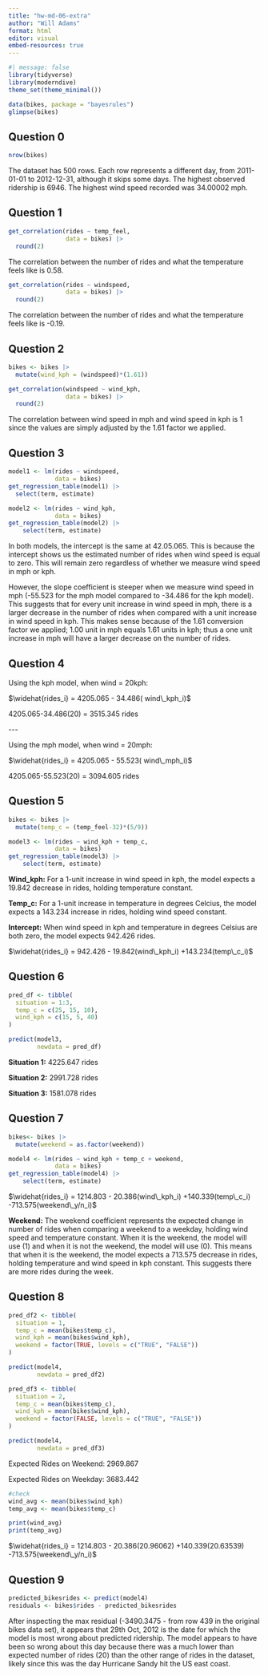```yaml
---
title: "hw-md-06-extra"
author: "Will Adams"
format: html
editor: visual
embed-resources: true
---
```


```r
#| message: false
library(tidyverse)
library(moderndive)
theme_set(theme_minimal())

data(bikes, package = "bayesrules")
glimpse(bikes)
```

## Question 0

```r
nrow(bikes)
```

The dataset has 500 rows. Each row represents a different day, from 2011-01-01 to 2012-12-31, although it skips some days. The highest observed ridership is 6946. The highest wind speed recorded was 34.00002 mph.

## Question 1

```r
get_correlation(rides ~ temp_feel,
                data = bikes) |> 
  round(2)
```

The correlation between the number of rides and what the temperature feels like is 0.58.

```r
get_correlation(rides ~ windspeed,
                data = bikes) |> 
  round(2)
```

The correlation between the number of rides and what the temperature feels like is -0.19.

## Question 2

```r
bikes <- bikes |> 
  mutate(wind_kph = (windspeed)*(1.61))

get_correlation(windspeed ~ wind_kph,
                data = bikes) |> 
  round(2)
```

The correlation between wind speed in mph and wind speed in kph is 1 since the values are simply adjusted by the 1.61 factor we applied.

## Question 3

```r
model1 <- lm(rides ~ windspeed,
             data = bikes)
get_regression_table(model1) |>
  select(term, estimate)
```

```r
model2 <- lm(rides ~ wind_kph,
             data = bikes)
get_regression_table(model2) |>
    select(term, estimate)
```

In both models, the intercept is the same at 42.05.065. This is because the intercept shows us the estimated number of rides when wind speed is equal to zero. This will remain zero regardless of whether we measure wind speed in mph or kph.

However, the slope coefficient is steeper when we measure wind speed in mph (-55.523 for the mph model compared to -34.486 for the kph model). This suggests that for every unit increase in wind speed in mph, there is a larger decrease in the number of rides when compared with a unit increase in wind speed in kph. This makes sense because of the 1.61 conversion factor we applied; 1.00 unit in mph equals 1.61 units in kph; thus a one unit increase in mph will have a larger decrease on the number of rides.

## Question 4

Using the kph model, when wind = 20kph:

$\widehat{rides_i} = 4205.065 - 34.486( wind\_kph_i)$

4205.065-34.486(20) = 3515.345 rides

\-\--

Using the mph model, when wind = 20mph:

$\widehat{rides_i} = 4205.065 - 55.523( wind\_mph_i)$

4205.065-55.523(20) = 3094.605 rides

## Question 5

```r
bikes <- bikes |> 
  mutate(temp_c = (temp_feel-32)*(5/9))

model3 <- lm(rides ~ wind_kph + temp_c,
             data = bikes)
get_regression_table(model3) |>
    select(term, estimate)
```

**Wind_kph:** For a 1-unit increase in wind speed in kph, the model expects a 19.842 decrease in rides, holding temperature constant.

**Temp_c:** For a 1-unit increase in temperature in degrees Celcius, the model expects a 143.234 increase in rides, holding wind speed constant.

**Intercept:** When wind speed in kph and temperature in degrees Celsius are both zero, the model expects 942.426 rides.

$\widehat{rides_i} = 942.426 - 19.842(wind\_kph_i) +143.234(temp\_c_i)$

## Question 6

```r
pred_df <- tibble(
  situation = 1:3,
  temp_c = c(25, 15, 10),
  wind_kph = c(15, 5, 40)
)

predict(model3,
        newdata = pred_df)
```

**Situation 1:** 4225.647 rides

**Situation 2:** 2991.728 rides

**Situation 3:** 1581.078 rides

## Question 7

```r
bikes<- bikes |> 
  mutate(weekend = as.factor(weekend))

model4 <- lm(rides ~ wind_kph + temp_c + weekend,
             data = bikes)
get_regression_table(model4) |>
    select(term, estimate)
```

$\widehat{rides_i} = 1214.803 - 20.386(wind\_kph_i) +140.339(temp\_c_i) -713.575(weekend\_y/n_i)$

**Weekend:** The weekend coefficient represents the expected change in number of rides when comparing a weekend to a weekday, holding wind speed and temperature constant. When it is the weekend, the model will use (1) and when it is not the weekend, the model will use (0). This means that when it is the weekend, the model expects a 713.575 decrease in rides, holding temperature and wind speed in kph constant. This suggests there are more rides during the week.

## Question 8

```r
pred_df2 <- tibble(
  situation = 1,
  temp_c = mean(bikes$temp_c),
  wind_kph = mean(bikes$wind_kph),
  weekend = factor(TRUE, levels = c("TRUE", "FALSE"))
)

predict(model4,
        newdata = pred_df2)

pred_df3 <- tibble(
  situation = 2,
  temp_c = mean(bikes$temp_c),
  wind_kph = mean(bikes$wind_kph),
  weekend = factor(FALSE, levels = c("TRUE", "FALSE"))
)

predict(model4,
        newdata = pred_df3)
```

Expected Rides on Weekend: 2969.867

Expected Rides on Weekday: 3683.442

```r
#check
wind_avg <- mean(bikes$wind_kph)
temp_avg <- mean(bikes$temp_c)

print(wind_avg)
print(temp_avg)
```

$\widehat{rides_i} = 1214.803 - 20.386(20.96062) +140.339(20.63539) -713.575(weekend\_y/n_i)$

## Question 9

```r
predicted_bikesrides <- predict(model4)
residuals <- bikes$rides - predicted_bikesrides
```

After inspecting the max residual (-3490.3475 - from row 439 in the original bikes data set), it appears that 29th Oct, 2012 is the date for which the model is most wrong about predicted ridership. The model appears to have been so wrong about this day because there was a much lower than expected number of rides (20) than the other range of rides in the dataset, likely since this was the day Hurricane Sandy hit the US east coast.
